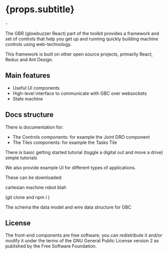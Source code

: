 
# {props.subtitle}
<Tldr>
    -
</Tldr>

The GBR (glowbuzzer React) part of the toolkit provides a framework and set of controls that help you get up and running quickly building machine controls using web-technology.

This framework is built on other open source projects, primarily React, Redux and Ant Design.

## Main features

* Useful UI components
* High-level interface to communicate with GBC over websockets
* State machine

## Docs structure
There is documentation for:

* The Controls components: <Link to="/docs/ui/controls/JointDro"> for example the Joint DRO component </Link>
* The Tiles components: <Link to="/docs/ui/tiles/TasksTile"> for example the Tasks Tile </Link>

There is basic getting started tutorial (toggle a digital out and move a drive) <Link to="get-started/front-end"> simple tutorials</Link>

We also provide example UI for different types of applications.

These can be downloaded:

cartesian machine
robot
blah

(git clone and npm i )

The schema <Link to="/docs/gbc/schema"> the data model and wire data structure for GBC</Link>

## License

The front-end components are free software; you can redistribute it and/or modify it under the terms of the GNU General Public License version 2 as published by the Free Software Foundation.


